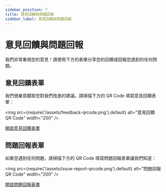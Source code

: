 ```yaml
---
sidebar_position: 7
title: 意見回饋與問題回報
sidebar_label: 意見回饋與問題回報
---
```


# 意見回饋與問題回報

我們非常重視您的意見！請使用下方的表單分享您的回饋或回報您遇到的任何問題。

## 意見回饋表單

我們很樂意聽取您對我們改進的建議。請掃描下方的 QR Code 填寫意見回饋表單：

<img
  src={require('/assets/feedback-qrcode.png').default}
  alt="意見回饋 QR Code"
  width="200"
/>

[開啟意見回饋表單](https://forms.gle/65L4UNmkGAUk22G17)

## 問題回報表單

如果您遇到任何問題，請掃描下方的 QR Code 填寫問題回報表單讓我們知道：

<img
  src={require('/assets/issue-report-qrcode.png').default}
  alt="問題回報 QR Code"
  width="200"
/>

[開啟問題回報表單](https://forms.gle/MQcDEqNq7AHwQDADA)
